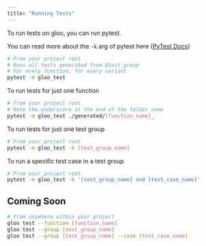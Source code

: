 ```yaml
---
title: "Running Tests"
---
```


To run tests on gloo, you can run pytest.

You can read more about the `-k` arg of pytest here ([PyTest Docs](https://docs.pytest.org/en/latest/example/markers.html#using-k-expr-to-select-tests-based-on-their-name))

```bash
# From your project root
# Runs all tests generated from @test_group
# For every function, for every variant
pytest -m gloo_test
```

To run tests for just one function
```bash
# From your project root
# Note the underscore at the end of the folder name
pytest -m gloo_test ./generated/[function_name]_
```

To run tests for just one test group
```bash
# From your project root
pytest -m gloo_test -k [test_group_name]
```

To run a specific test case in a test group
```bash
# From your project root
pytest -m gloo_test -k '[test_group_name] and [test_case_name]'
```

## Coming Soon
```bash
# From anywhere within your project
gloo test --function [function_name]
gloo test --group [test_group_name]
gloo test --group [test_group_name] --case [test_case_name]
```